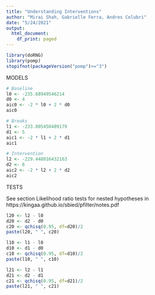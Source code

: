 ```yaml
---
title: "Understanding Interventions"
author: "Mirai Shah, Gabrielle Ferra, Andres Colubri"
date: "5/24/2021"
output:
  html_document:
    df_print: paged
---
```


```r
library(doRNG)
library(pomp)
stopifnot(packageVersion("pomp")>="3")
```

MODELS

```r
# Baseline
l0 <- -235.68949546214
d0 <- 4
aic0 <- -2 * l0 + 2 * d0
aic0

# Breaks
l1 <- -233.805450489179  
d1 <- 5 
aic1 <- -2 * l1 + 2 * d1
aic1

# Intervention
l2 <- -229.448016432163
d2 <- 6
aic2 <- -2 * l2 + 2 * d2
aic2
```

TESTS

See section Likelihood ratio tests for nested hypotheses in
https://kingaa.github.io/sbied/pfilter/notes.pdf

```r
l20 <- l2 - l0
d20 <- d2 - d0
c20 <- qchisq(0.95, df=d20)/2
paste(l20, " ", c20)

l10 <- l1 - l0
d10 <- d1 - d0
c10 <- qchisq(0.95, df=d10)/2
paste(l10, " ", c10)

l21 <- l2 - l1
d21 <- d2 - d1
c21 <- qchisq(0.95, df=d21)/2
paste(l21, " ", c21)
```